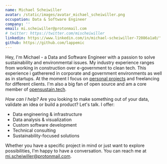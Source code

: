 ```yaml
---
name: Michael Scheiwiller
avatar: /static/images/avatar_michael_scheiwiller.png
occupation: Data & Software Engineer
company: ''
email: mi.scheiwiller@protonmail.com
# twitter: https://twitter.com/mischeiwiller
linkedin: https://www.linkedin.com/in/michael-scheiwiller-72086a1a0/'
github: https://github.com/lappemic
---
```


Hey, I'm Michael - a Data and Software Engineer with a passion to solve sustainability and environmental issues. My industry experience ranges from working in construction over e-government to clean tech. This experience i gatherered in corporate and government environments as well as in startups. At the moment I focus on [personal projects](https://www.michaelscheiwiller.com/projects) and freelancing for different clients. I'm also a big fan of open source and am a core member of [opensustain.tech](https://opensustain.tech).

_How can I help?_
Are you looking to make something out of your data, validate an idea or build a product? Let's talk. I offer:

- Data engineering & infrastructure
- Data analysis & visualization
- Custom software development
- Technical consulting
- Sustainability-focused solutions

Whether you have a specific project in mind or just want to explore possibilities, I'm happy to have a conversation. You can reach me at mi.scheiwiller@protonmail.com.
